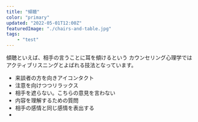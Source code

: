```yaml
---
title: "傾聴"
color: "primary"
updated: "2022-05-01T12:00Z"
featuredImage: "./chairs-and-table.jpg"
tags: 
    - "test"
---
```


傾聴といえば、相手の言うことに耳を傾けるという
カウンセリング心理学ではアクティブリスニングとよばれる技法となっています。

* 来談者の方を向きアイコンタクト
* 注意を向けつつリラックス
* 相手を遮らない。こちらの意見を言わない
* 内容を理解するための質問
* 相手の感情と同じ感情を表出する
* 
<ArticleLink to="inside/case-study/1active-listening" />

